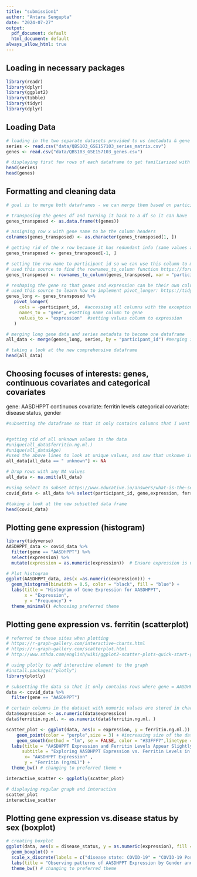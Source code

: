 ```yaml
---
title: "submission1"
author: "Antara Sengupta"
date: "2024-07-27"
output:
  pdf_document: default
  html_document: default
always_allow_html: true
---
```


## Loading in necessary packages
```r
library(readr)
library(dplyr)
library(ggplot2)
library(tibble)
library(tidyr)
library(dplyr)
```

## Loading Data

```r
# loading in the two separate datasets provided to us (metadata & gene exppression data)
series <- read.csv("data/QBS103_GSE157103_series_matrix.csv")
genes <- read.csv("data/QBS103_GSE157103_genes.csv")

# displaying first few rows of each dataframe to get familiarized with the data
head(series)
head(genes)
```
## Formatting and cleaning data

```r
# goal is to merge both dataframes - we can merge them based on participant ID

# transposing the genes df and turning it back to a df so it can have 'participant_id' as rows (the same rows as the metadata)
genes_transposed <- as.data.frame(t(genes))

# assigning row x with gene name to be the column headers
colnames(genes_transposed) <- as.character(genes_transposed[1, ])

# getting rid of the x row because it has redundant info (same values as column names)
genes_transposed <- genes_transposed[-1, ]

# setting the row name to participant id so we can use this column to merge with metadata
# used this source to find the rownames_to_column function https://forum.posit.co/t/rstudio-rownames-to-column-how-to-find-name-of-first-column-to-use-in-this-function/113079
genes_transposed <- rownames_to_column(genes_transposed, var = "participant_id")

# reshaping the gene so that genes and expression can be their own columns using pivot_longer
# used this source to learn how to implement pivot_longer: https://tidyr.tidyverse.org/reference/pivot_longer.html
genes_long <- genes_transposed %>%
   pivot_longer(
     cols = -participant_id,  #accessing all columns with the exception of participant_id because it is the only column without gene info
     names_to = "gene", #setting name column to gene
     values_to = "expression"  #setting values column to expression
   )

# merging long gene data and series metadata to become one dataframe
all_data <- merge(genes_long, series, by = "participant_id") #merging it on 'participant_id' column

# taking a look at the new comprehensive dataframe
head(all_data)
```


## Choosing focuses of interests: genes, continuous covariates and categorical covariates
gene: AASDHPPT
continuous covariate: ferritin levels
categorical covariate: disease status, gender 
```r
#subsetting the dataframe so that it only contains columns that I want to perform further analysis on 


#getting rid of all unknown values in the data
#unique(all_data$ferritin.ng.ml.)
#unique(all_data$Age)
#used the above lines to look at unique values, and saw that unknown is formatted as " unknown", so will replace that with NA
all_data[all_data == " unknown"] <- NA

# Drop rows with any NA values
all_data <- na.omit(all_data)

#using select to subset https://www.educative.io/answers/what-is-the-select-function-in-r
covid_data <- all_data %>% select(participant_id, gene,expression, ferritin.ng.ml., sex, disease_status)

#taking a look at the new subsetted data frame
head(covid_data)
```

## Plotting gene expression (histogram)
```r
library(tidyverse)
AASDHPPT_data <- covid_data %>%
  filter(gene == "AASDHPPT") %>%
  select(expression) %>%
  mutate(expression = as.numeric(expression))  # Ensure expression is numeric

# Plot histogram
ggplot(AASDHPPT_data, aes(x =as.numeric(expression))) +
  geom_histogram(binwidth = 0.5, color = "black", fill = "blue") +
  labs(title = "Histogram of Gene Expression for AASDHPPT",
       x = "Expression",
       y = "Frequency") +
  theme_minimal() #choosing preferred theme
```

## Plotting gene expression vs. ferritin (scatterplot)

```r
# referred to these sites when plotting
# https://r-graph-gallery.com/interactive-charts.html
# https://r-graph-gallery.com/scatterplot.html
# http://www.sthda.com/english/wiki/ggplot2-scatter-plots-quick-start-guide-r-software-and-data-visualization

# using plotly to add interactive element to the graph
#install.packages("plotly")
library(plotly)

# subsetting the data so that it only contains rows where gene = AASDHPPT and also the sex variable so it gets rid of the unknown rows
data <- covid_data %>%
  filter(gene == "AASDHPPT")

# certain columns in the dataset with numeric values are stored in character types, setting them to numeric to be able to plot 
data$expression <- as.numeric(data$expression)
data$ferritin.ng.ml. <- as.numeric(data$ferritin.ng.ml. )

scatter_plot <- ggplot(data, aes(x = expression, y = ferritin.ng.ml.)) +
    geom_point(color = "purple",size = 3) + #increasing size of the data points on the graoh
    geom_smooth(method = "lm", se = FALSE, color = "#33FFF7",linetype = "dashed") +
  labs(title = "AASDHPPT Expression and Ferritin Levels Appear Slightly Negatively Correlated",
      subtitle = "Exploring AASDHPPT Expression vs. Ferritin Levels in Human Subjects",
       x= "AASDHPPT Expression" ,
       y = "Ferritin (ng/mL)") +
  theme_bw() # changing to preferred theme +

interactive_scatter <- ggplotly(scatter_plot)

# displaying regular graph and interactive
scatter_plot
interactive_scatter
```

## Plotting gene expression vs.disease status by sex (boxplot)

```r
# creating boxplot
ggplot(data, aes(x = disease_status, y = as.numeric(expression), fill = sex)) +
  geom_boxplot() +
  scale_x_discrete(labels = c("disease state: COVID-19" = "COVID-19 Positive", "disease state: non-COVID-19" = "COVID-19 Negative"))+ # changing the x values to visually cleaner/shorter ones
  labs(title = "Observing patterns of AASDHPPT Expression by Gender and Disease Status", x= "Disease Status" ,y = "AASDHPPT Expression", fill = "Patient Sex" ) + #adding labrls and titles to the graph
  theme_bw() # changing to preferred theme
```

